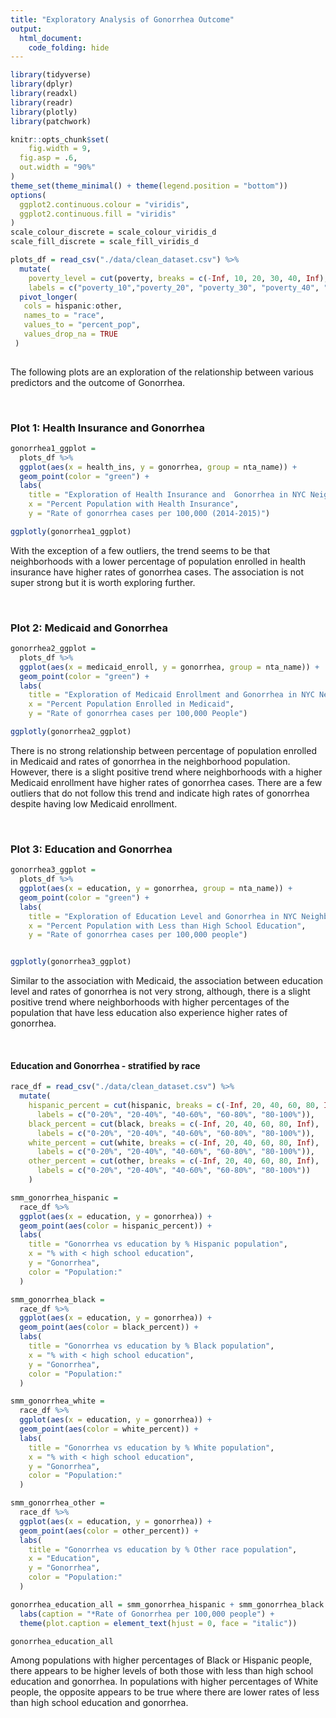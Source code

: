 ```yaml
---
title: "Exploratory Analysis of Gonorrhea Outcome"
output: 
  html_document:
    code_folding: hide
---
```


```r
library(tidyverse)
library(dplyr)
library(readxl)
library(readr)
library(plotly)
library(patchwork)

knitr::opts_chunk$set(
	fig.width = 9, 
  fig.asp = .6,
  out.width = "90%"
)
theme_set(theme_minimal() + theme(legend.position = "bottom"))
options(
  ggplot2.continuous.colour = "viridis",
  ggplot2.continuous.fill = "viridis"
)
scale_colour_discrete = scale_colour_viridis_d
scale_fill_discrete = scale_fill_viridis_d
```
  
```r
plots_df = read_csv("./data/clean_dataset.csv") %>%
  mutate(
    poverty_level = cut(poverty, breaks = c(-Inf, 10, 20, 30, 40, Inf), 
    labels = c("poverty_10","poverty_20", "poverty_30", "poverty_40", "poverty_40+"))) %>% 
  pivot_longer(
   cols = hispanic:other,
   names_to = "race",
   values_to = "percent_pop",
   values_drop_na = TRUE
 ) 
  
```

The following plots are an exploration of the relationship between various predictors and the outcome of Gonorrhea.

<br>

### Plot 1: Health Insurance and Gonorrhea 

```r
gonorrhea1_ggplot = 
  plots_df %>% 
  ggplot(aes(x = health_ins, y = gonorrhea, group = nta_name)) + 
  geom_point(color = "green") + 
  labs(
    title = "Exploration of Health Insurance and  Gonorrhea in NYC Neighborhoods",
    x = "Percent Population with Health Insurance",
    y = "Rate of gonorrhea cases per 100,000 (2014-2015)")

ggplotly(gonorrhea1_ggplot)

```

With the exception of a few outliers, the trend seems to be that neighborhoods with a lower percentage of population enrolled in health insurance have higher rates of gonorrhea cases. The association is not super strong but it is worth exploring further. 

<br>

### Plot 2: Medicaid and Gonorrhea 

```r
gonorrhea2_ggplot = 
  plots_df %>% 
  ggplot(aes(x = medicaid_enroll, y = gonorrhea, group = nta_name)) +
  geom_point(color = "green") + 
  labs(
    title = "Exploration of Medicaid Enrollment and Gonorrhea in NYC Neighborhoods (2014-2015)",
    x = "Percent Population Enrolled in Medicaid",
    y = "Rate of gonorrhea cases per 100,000 People")

ggplotly(gonorrhea2_ggplot)

```

There is no strong relationship between percentage of population enrolled in Medicaid and rates of gonorrhea in the neighborhood population. However, there is a slight positive trend where neighborhoods with a higher Medicaid enrollment have higher rates of gonorrhea cases. There are a few outliers that do not follow this trend and indicate  high rates of gonorrhea despite having low Medicaid enrollment. 

<br>

### Plot 3: Education and Gonorrhea

```r
gonorrhea3_ggplot = 
  plots_df %>% 
  ggplot(aes(x = education, y = gonorrhea, group = nta_name)) +
  geom_point(color = "green") + 
  labs(
    title = "Exploration of Education Level and Gonorrhea in NYC Neighborhoods (2014-2015)",
    x = "Percent Population with Less than High School Education",
    y = "Rate of gonorrhea cases per 100,000 people")


ggplotly(gonorrhea3_ggplot)
```

Similar to the association with Medicaid, the association between education level and rates of gonorrhea is not very strong, although, there is a slight positive trend where neighborhoods with higher percentages of the population that have less education also experience higher rates of gonorrhea.    

<br>

#### Education and Gonorrhea - stratified by race
```r
race_df = read_csv("./data/clean_dataset.csv") %>% 
  mutate(
    hispanic_percent = cut(hispanic, breaks = c(-Inf, 20, 40, 60, 80, Inf), 
      labels = c("0-20%", "20-40%", "40-60%", "60-80%", "80-100%")),
    black_percent = cut(black, breaks = c(-Inf, 20, 40, 60, 80, Inf), 
      labels = c("0-20%", "20-40%", "40-60%", "60-80%", "80-100%")), 
    white_percent = cut(white, breaks = c(-Inf, 20, 40, 60, 80, Inf),
      labels = c("0-20%", "20-40%", "40-60%", "60-80%", "80-100%")),
    other_percent = cut(other, breaks = c(-Inf, 20, 40, 60, 80, Inf),
      labels = c("0-20%", "20-40%", "40-60%", "60-80%", "80-100%"))
    )
```


```r
smm_gonorrhea_hispanic = 
  race_df %>% 
  ggplot(aes(x = education, y = gonorrhea)) +
  geom_point(aes(color = hispanic_percent)) +
  labs(
    title = "Gonorrhea vs education by % Hispanic population",
    x = "% with < high school education",
    y = "Gonorrhea",
    color = "Population:" 
  )

smm_gonorrhea_black = 
  race_df %>% 
  ggplot(aes(x = education, y = gonorrhea)) +
  geom_point(aes(color = black_percent)) +
  labs(
    title = "Gonorrhea vs education by % Black population",
    x = "% with < high school education",
    y = "Gonorrhea",
    color = "Population:" 
  )

smm_gonorrhea_white = 
  race_df %>% 
  ggplot(aes(x = education, y = gonorrhea)) +
  geom_point(aes(color = white_percent)) +
  labs(
    title = "Gonorrhea vs education by % White population",
    x = "% with < high school education",
    y = "Gonorrhea",
    color = "Population:" 
  )

smm_gonorrhea_other = 
  race_df %>% 
  ggplot(aes(x = education, y = gonorrhea)) +
  geom_point(aes(color = other_percent)) +
  labs(
    title = "Gonorrhea vs education by % Other race population",
    x = "Education",
    y = "Gonorrhea",
    color = "Population:" 
  )

gonorrhea_education_all = smm_gonorrhea_hispanic + smm_gonorrhea_black + smm_gonorrhea_white + smm_gonorrhea_other +
  labs(caption = "*Rate of Gonorrhea per 100,000 people") +
  theme(plot.caption = element_text(hjust = 0, face = "italic"))

gonorrhea_education_all
```

Among populations with higher percentages of Black or Hispanic people, there appears to be higher levels of both those with less than high school education and gonorrhea. In populations with higher percentages of White people, the opposite appears to be true where there are lower rates of less than high school education and gonorrhea. 